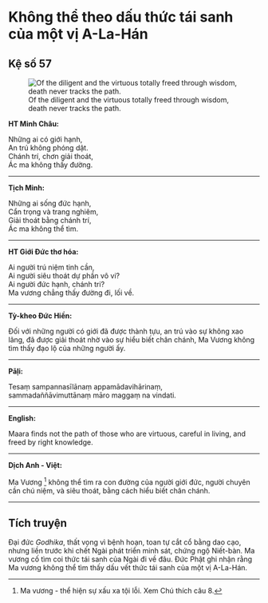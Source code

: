 # Không thể theo dấu thức tái sanh của một vị A-La-Hán {- #khong-the-theo-dau-thuc-tai-sanh-cua-mot-vi-a-la-han}

## Kệ số 57 {- #ke-so-57}

![Of the diligent and the virtuous totally freed through wisdom, death never tracks the path.](images/kinh-phap-cu-ke-so-57-dhammapada-verse-57.jpg){fig-align="center" .lightbox}

**HT Minh Châu:**

Những ai có giới hạnh,  
An trú không phóng dật.  
Chánh trí, chơn giải thoát,  
Ác ma không thấy đường.  

<hr class="divider">

**Tịch Minh:**

Những ai sống đức hạnh,  
Cẩn trọng và trang nghiêm,  
Giải thoát bằng chánh trí,  
Ác ma không thể tìm.  

<hr class="divider">

**HT Giới Đức thơ hóa:**

Ai người trú niệm tinh cần,  
Ai người siêu thoát dự phần vô vi?  
Ai người đức hạnh, chánh tri?  
Ma vương chẳng thấy đường đi, lối về.  

<hr class="divider">

**Tỳ-kheo Đức Hiền:**

Đối với những người có giới đã được thành tựu, an trú vào sự không xao lãng, đã được giải thoát nhờ vào sự hiểu biết chân chánh, Ma Vương không tìm thấy đạo lộ của những người ấy.

<hr class="divider">

**Pāḷi:**

Tesaṃ sampannasīlānaṃ appamādavihārinaṃ,  
sammadaññāvimuttānaṃ māro maggaṃ na vindati.  

<hr class="divider">

**English:**

Maara finds not the path of those who are virtuous, careful in living, and freed by right knowledge.  

<hr class="divider">

**Dịch Anh - Việt:**

Ma Vương [^1] không thể tìm ra con đường của người giới đức, người chuyên cần chú niệm, và siêu thoát, bằng cách hiểu biết chân chánh.  

<hr class="divider">

## Tích truyện {- #tich-truyen}

Ðại đức *Godhika*, thất vọng vì bệnh hoạn, toan tự cắt cổ bằng dao cạo, nhưng liền trước khi chết Ngài phát triển minh sát, chứng ngộ Niết-bàn. Ma vương cố tìm coi thức tái sanh của Ngài đi về đâu. Ðức Phật ghi nhận rằng Ma vương không thể tìm thấy dấu vết thức tái sanh của một vị A-La-Hán.

[^1]: Ma vương - thể hiện sự xấu xa tội lỗi. Xem Chú thích câu 8.